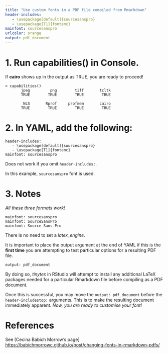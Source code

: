 ```yaml
---
title: "Use custom fonts in a PDF file compiled from Rmarkdown"
header-includes:
   - \usepackage[default]{sourcesanspro}
   - \usepackage[T1]{fontenc}
mainfont: sourcesanspro
urlcolor: orange
output: pdf_document
---
```


# 1. Run capabilities() in Console.

If **cairo** shows up in the output as TRUE, you are ready to proceed!

```         
> capabilities()
       jpeg         png        tiff       tcltk 
       TRUE        TRUE        TRUE        TRUE 

        NLS       Rprof     profmem       cairo
       TRUE        TRUE        TRUE        TRUE 
```

# 2. In YAML, add the following:

```         
header-includes:
   - \usepackage[default]{sourcesanspro}
   - \usepackage[T1]{fontenc}
mainfont: sourcesanspro
```

Does not work if you omit `header-includes:`.

In this example, `sourcesanspro` font is used. 

# 3. Notes

*All these three formats work!*

```         
mainfont: sourcesanspro 
mainfont: SourceSansPro
mainfont: Source Sans Pro 
```

There is no need to set a *latex_engine*.

It is important to place the output argument at the end of YAML if this is the **first time** you are attempting to test particular options for a resulting PDF file. 
```
output: pdf_document
```

By doing so, *tinytex* in RStudio will attempt to install any additional LaTeX packages needed for a particular Rmarkdown file before compiling as a PDF document.  

Once this is successful, you may move the `output: pdf_document` before the `header-includestop:` arguments. This is to make the resulting document   immediately apparent. *Now, you are ready to customise your font!*

# References

See [Cecina Babich Morrow's page] <https://babichmorrowc.github.io/post/changing-fonts-in-rmarkdown-pdfs/>
